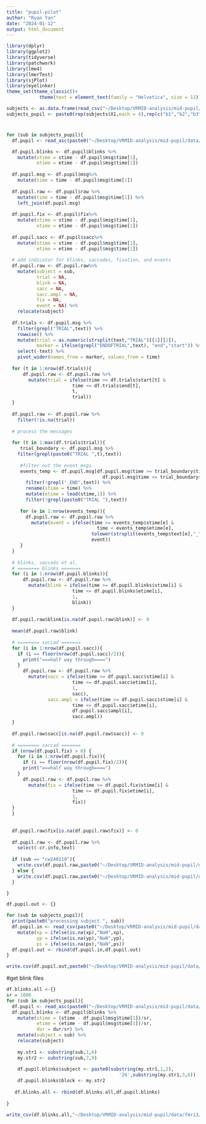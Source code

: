 ```yaml
---
title: "pupil-pilot"
author: "Ryan Yan"
date: "2024-01-12"
output: html_document
---
```

```r
library(dplyr)
library(ggplot2)
library(tidyverse)
library(patchwork)
library(lme4)
library(lmerTest)
library(sjPlot)
library(eyelinker)
theme_set(theme_classic()+
            theme(text = element_text(family = "Helvetica", size = 12)))

subjects <- as.data.frame(read_csv("~/Desktop/VRMID-analysis/mid-pupil/data/fmri3/subjects_list/subjects-pupil.txt", col_names = F))
subjects_pupil <- paste0(rep(subjects$X1,each = 4),rep(c("b1","b2","b3","b4"),times = nrow(subjects)))
```
#
```r

for (sub in subjects_pupil){
  df.pupil <- read_asc(paste0("~/Desktop/VRMID-analysis/mid-pupil/data/fmri3/raw/pupil-asc/",sub,".asc"))

  df.pupil.blinks <- df.pupil$blinks %>% 
    mutate(stime = stime - df.pupil$msg$time[1],
           etime = etime - df.pupil$msg$time[1])
  
  df.pupil.msg <- df.pupil$msg%>% 
    mutate(time = time - df.pupil$msg$time[1])
  
  df.pupil.raw <- df.pupil$raw %>% 
    mutate(time = time - df.pupil$msg$time[1]) %>% 
    left_join(df.pupil.msg)
  
  df.pupil.fix <- df.pupil$fix%>% 
    mutate(stime = stime - df.pupil$msg$time[1],
           etime = etime - df.pupil$msg$time[1])
  
  df.pupil.sacc <- df.pupil$sacc%>% 
    mutate(stime = stime - df.pupil$msg$time[1],
           etime = etime - df.pupil$msg$time[1])
  
  # add indicator for blinks, saccades, fixation, and events
  df.pupil.raw <- df.pupil.raw%>% 
    mutate(subject = sub,
           trial = NA,
           blink = NA,
           sacc = NA,
           sacc.ampl = NA,
           fix = NA,
           event = NA) %>% 
    relocate(subject)
  
  df.trials <- df.pupil.msg %>% 
    filter(grepl("TRIAL",text)) %>% 
    rowwise() %>% 
    mutate(trial = as.numeric(strsplit(text,"TRIAL")[[1]][2]),
           marker = ifelse(grepl("ENDOFTRIAL",text), "end","start")) %>% 
    select(-text) %>% 
    pivot_wider(names_from = marker, values_from = time)
  
  for (t in 1:nrow(df.trials)){
      df.pupil.raw <- df.pupil.raw %>% 
        mutate(trial = ifelse(time >= df.trials$start[t] & 
                        time <= df.trials$end[t],
                        t,
                        trial))
  }
  
  df.pupil.raw <- df.pupil.raw %>% 
    filter(!is.na(trial))
  
  # process the messages
  
  for (t in 1:max(df.trials$trial)){
     trial_boundary <- df.pupil.msg %>% 
    filter(grepl(paste0("TRIAL ",t),text))
     
     #filter out the event msgs
     events_temp <- df.pupil.msg[df.pupil.msg$time >= trial_boundary$time[1] &
                                   df.pupil.msg$time <= trial_boundary$time[2],] %>% 
       filter(!grepl("_END",text)) %>% 
       rename(stime = time) %>% 
       mutate(etime = lead(stime,1)) %>% 
       filter(!grepl(paste0("TRIAL "),text))
     
     for (e in 1:nrow(events_temp)){
       df.pupil.raw <- df.pupil.raw %>% 
         mutate(event = ifelse(time >= events_temp$stime[e] & 
                                 time < events_temp$etime[e], 
                               tolower(strsplit(events_temp$text[e],"_")[[1]][1]),
                               event))
     }
  }
  
  # blinks, saccads et al.
  # ======== blinks =======
  for (i in 1:nrow(df.pupil.blinks)){
      df.pupil.raw <- df.pupil.raw %>% 
        mutate(blink = ifelse(time >= df.pupil.blinks$stime[i] & 
                        time <= df.pupil.blinks$etime[i],
                        1,
                        blink))
  }
  
  df.pupil.raw$blink[is.na(df.pupil.raw$blink)] <- 0
  
  mean(df.pupil.raw$blink)
  
  # ======== saccad =======
  for (i in 1:nrow(df.pupil.sacc)){
    if (i == floor(nrow(df.pupil.sacc)/2)){
      print("===half way through====")
    } 
      df.pupil.raw <- df.pupil.raw %>% 
        mutate(sacc = ifelse(time >= df.pupil.sacc$stime[i] & 
                        time <= df.pupil.sacc$etime[i],
                        1,
                        sacc),
               sacc.ampl = ifelse(time >= df.pupil.sacc$stime[i] & 
                        time <= df.pupil.sacc$etime[i],
                        df.pupil.sacc$ampl[i],
                        sacc.ampl))
  }
  
  df.pupil.raw$sacc[is.na(df.pupil.raw$sacc)] <- 0
  
  # ======== saccad =======
  if (nrow(df.pupil.fix) > 0) {
    for (i in 1:nrow(df.pupil.fix)){
      if (i == floor(nrow(df.pupil.fix)/2)){
      print("===half way through====")
    } 
      df.pupil.raw <- df.pupil.raw %>% 
        mutate(fix = ifelse(time >= df.pupil.fix$stime[i] & 
                        time <= df.pupil.fix$etime[i],
                        1,
                        fix))
  }
  }
  
  
  df.pupil.raw$fix[is.na(df.pupil.raw$fix)] <- 0
  
  df.pupil.raw <- df.pupil.raw %>% 
    select(-cr.info,text)
  
  if (sub == "cw240110"){
    write.csv(df.pupil.raw,paste0("~/Desktop/VRMID-analysis/mid-pupil/data/fmri3/derivatives/individual-subjects-pupil/",sub,"b1_pupil.csv"))
  } else {
    write.csv(df.pupil.raw,paste0("~/Desktop/VRMID-analysis/mid-pupil/data/fmri3/derivatives/individual-subjects-pupil/",sub,"_pupil.csv"))
  }

}

```

```r
df.pupil.out <- {}

for (sub in subjects_pupil){
  print(paste0("processing subject ", sub))
  df.pupil.in <- read_csv(paste0("~/Desktop/VRMID-analysis/mid-pupil/data/fmri3/derivatives/individual-subjects-pupil/",sub,"_pupil.csv")) %>% 
    mutate(xp = ifelse(is.na(xp),"NaN",xp),
           yp = ifelse(is.na(yp),"NaN",yp),
           ps = ifelse(is.na(ps),"NaN",ps))
  df.pupil.out <- rbind(df.pupil.in,df.pupil.out)
}

write.csv(df.pupil.out,paste0("~/Desktop/VRMID-analysis/mid-pupil/data/fmri3/derivatives/all_subjs_pupil_preMATLAB.csv"))
```

#get blink files
```r
df.blinks.all <-{}
sr = 1000
for (sub in subjects_pupil){
  df.pupil <- read_asc(paste0("~/Desktop/VRMID-analysis/mid-pupil/data/fmri3/raw/pupil-asc/",sub,".asc"))
  df.pupil.blinks <- df.pupil$blinks %>% 
    mutate(stime = (stime - df.pupil$msg$time[1])/sr,
           etime = (etime - df.pupil$msg$time[1])/sr,
           dur = dur/sr) %>% 
    mutate(subject = sub) %>% 
    relocate(subject)
     
    my.str1 <- substring(sub,1,6)
    my.str2 <- substring(sub,7,9)
    
    df.pupil.blinks$subject <- paste0(substring(my.str1,1,2),
                                         '24',substring(my.str1,3,6))
    df.pupil.blinks$block <- my.str2
    
   df.blinks.all <- rbind(df.blinks.all,df.pupil.blinks)
   
}

write_csv(df.blinks.all,"~/Desktop/VRMID-analysis/mid-pupil/data/fmri3/derivatives/all_subjs_blinks.csv")
```


